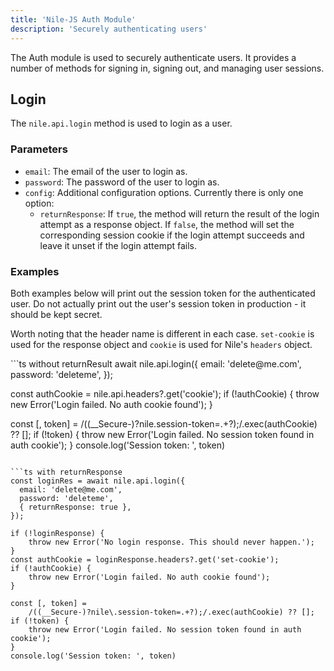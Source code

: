 ```yaml
---
title: 'Nile-JS Auth Module'
description: 'Securely authenticating users'
---
```


The Auth module is used to securely authenticate users. It provides a number of methods for signing in, signing out, and managing user sessions.

## Login

The `nile.api.login` method is used to login as a user.

### Parameters

- `email`: The email of the user to login as.
- `password`: The password of the user to login as.
- `config`: Additional configuration options. Currently there is only one option:
  - `returnResponse`: If `true`, the method will return the result of the login attempt as a response object. 
  If `false`, the method will set the corresponding session cookie if the login attempt succeeds and leave it unset if the login attempt fails.

### Examples

Both examples below will print out the session token for the authenticated user. 
Do not actually print out the user's session token in production - it should be kept secret.

Worth noting that the header name is different in each case. `set-cookie` is used for the response object and `cookie` is used for Nile's `headers` object.

<CodeGroup>
```ts without returnResult
await nile.api.login({
  email: 'delete@me.com',
  password: 'deleteme',
});

const authCookie = nile.api.headers?.get('cookie');
if (!authCookie) {
    throw new Error('Login failed. No auth cookie found');
}

const [, token] =
    /((__Secure-)?nile\.session-token=.+?);/.exec(authCookie) ?? [];
if (!token) {
    throw new Error('Login failed. No session token found in auth cookie');
}
console.log('Session token: ', token)
```

```ts with returnResponse
const loginRes = await nile.api.login({
  email: 'delete@me.com',
  password: 'deleteme',
  { returnResponse: true },
});

if (!loginResponse) {
    throw new Error('No login response. This should never happen.');
}
const authCookie = loginResponse.headers?.get('set-cookie');
if (!authCookie) {
    throw new Error('Login failed. No auth cookie found');
}

const [, token] =
    /((__Secure-)?nile\.session-token=.+?);/.exec(authCookie) ?? [];
if (!token) {
    throw new Error('Login failed. No session token found in auth cookie');
}
console.log('Session token: ', token)
```
</CodeGroup>


